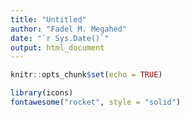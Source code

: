 ```yaml
---
title: "Untitled"
author: "Fadel M. Megahed"
date: "`r Sys.Date()`"
output: html_document
---
```


```r
knitr::opts_chunk$set(echo = TRUE)
```



```r
library(icons)
fontawesome("rocket", style = "solid") 
```
